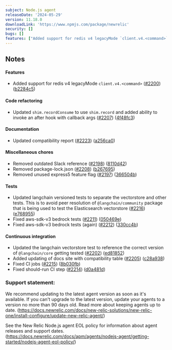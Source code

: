 ```yaml
---
subject: Node.js agent
releaseDate: '2024-05-29'
version: 11.18.0
downloadLink: 'https://www.npmjs.com/package/newrelic'
security: []
bugs: []
features: ["Added support for redis v4 legacyMode `client.v4.<command>`"]
---
```


## Notes

#### Features

* Added support for redis v4 legacyMode `client.v4.<command>` ([#2200](https://github.com/newrelic/node-newrelic/pull/2200)) ([b2284c5](https://github.com/newrelic/node-newrelic/commit/b2284c58eb798ab00a141ce08f4072584795c728))

#### Code refactoring

* Updated `shim.recordConsume` to use `shim.record` and added ability to invoke an after hook with callback args ([#2207](https://github.com/newrelic/node-newrelic/pull/2207)) ([4f48fc3](https://github.com/newrelic/node-newrelic/commit/4f48fc3bbd5afce4954019620b112f600b2dfb53))

#### Documentation

* Updated compatibility report ([#2223](https://github.com/newrelic/node-newrelic/pull/2223)) ([a256ca0](https://github.com/newrelic/node-newrelic/commit/a256ca0f2060efe576018527d37718a041ffc925))

#### Miscellaneous chores

* Removed outdated Slack reference ([#2198](https://github.com/newrelic/node-newrelic/pull/2198)) ([8110d42](https://github.com/newrelic/node-newrelic/commit/8110d426f402659d44bf786fec0503ca2413ee6b))
* Removed package-lock.json ([#2208](https://github.com/newrelic/node-newrelic/pull/2208)) ([b267695](https://github.com/newrelic/node-newrelic/commit/b26769502b4cb38f9133f76f427ee96ce718c15b))
* Removed unused express5 feature flag ([#2197](https://github.com/newrelic/node-newrelic/pull/2197)) ([366504b](https://github.com/newrelic/node-newrelic/commit/366504ba1e3bfed477a37be5d61f4e30e46b690d))

#### Tests

* Updated langchain versioned tests to separate the vectorstore and other tests. This is to avoid peer resolution of `@langchain/community` package that is being used to test the <DNT>Elasticsearch<DNT> vectorstore ([#2216](https://github.com/newrelic/node-newrelic/pull/2216)) ([e768955](https://github.com/newrelic/node-newrelic/commit/e7689554aec2a038d5b80c54d4b6b603075856ac))
* Fixed aws-sdk-v3 bedrock tests ([#2211](https://github.com/newrelic/node-newrelic/pull/2211)) ([050469e](https://github.com/newrelic/node-newrelic/commit/050469ecc59ccc9ba6a6e78527ac392f262ff939))
* Fixed aws-sdk-v3 bedrock tests (again) ([#2212](https://github.com/newrelic/node-newrelic/pull/2212)) ([330cc4b](https://github.com/newrelic/node-newrelic/commit/330cc4b6ff8e3777b1dfa0fda7f5b4c5b20005af))

#### Continuous integration

* Updated the langchain vectorstore test to reference the correct version of `@langchain/core` getting tested ([#2202](https://github.com/newrelic/node-newrelic/pull/2202)) ([ed81852](https://github.com/newrelic/node-newrelic/commit/ed81852a4b3c582a54c0d274ba9d5887041ebeef))
* Added updating of docs site with compatibility table ([#2205](https://github.com/newrelic/node-newrelic/pull/2205)) ([c28a938](https://github.com/newrelic/node-newrelic/commit/c28a9387f68feb8fa59d4134828662b3babeb9d0))
* Fixed CI jobs ([#2215](https://github.com/newrelic/node-newrelic/pull/2215)) ([8b030fb](https://github.com/newrelic/node-newrelic/commit/8b030fbf479cd348e9b75544bc753c1d618bfca7))
* Fixed should-run CI step ([#2214](https://github.com/newrelic/node-newrelic/pull/2214)) ([d0a481d](https://github.com/newrelic/node-newrelic/commit/d0a481d4b58706c4793fa12fa7706091eaffa0a4))


### Support statement:

We recommend updating to the latest agent version as soon as it's available. If you can't upgrade to the latest version, update your agents to a version no more than 90 days old. Read more about keeping agents up to date. (https://docs.newrelic.com/docs/new-relic-solutions/new-relic-one/install-configure/update-new-relic-agent/)

See the New Relic Node.js agent EOL policy for information about agent releases and support dates. (https://docs.newrelic.com/docs/apm/agents/nodejs-agent/getting-started/nodejs-agent-eol-policy/)
